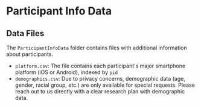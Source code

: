 # Participant Info Data

## Data Files

The `ParticipantInfoData` folder contains files with additional information about participants.
- `platform.csv`: The file contains each participant's major smartphone platform (iOS or Android), indexed by `pid`
- `demographics.csv`: Due to privacy concerns, demographic data (age, gender, racial group, etc.) are only available for special requests. Please reach out to us directly with a clear research plan with demographic data.